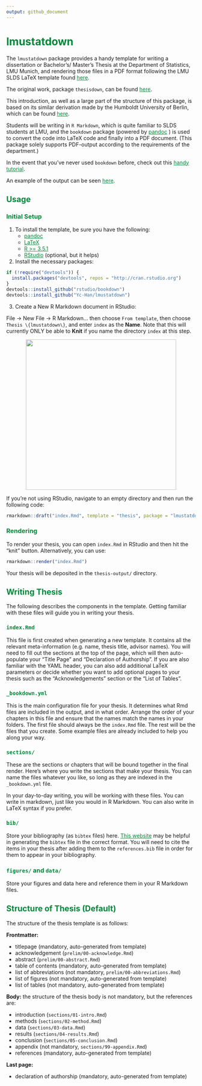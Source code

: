 ```yaml
---
output: github_document
---
```


<!-- README.md is generated from README.Rmd via `devtools::build_readme()`. Please edit README.Rmd -->

<!-- Include HTML for custom styling -->
<style>
  h1, h2, h3, h4, h5, h6 {
    color: rgb(0, 136, 58);
  }
  a {
    color: rgb(0, 136, 58);
  }
</style>

# lmustatdown 

The `lmustatdown` package provides a handy
template for writing a dissertation or Bachelor's/ Master's Thesis at the
Department of Statistics, LMU Munich, and rendering
those files in a PDF format following the LMU SLDS LaTeX template found
[here](https://de.overleaf.com/latex/templates/lmu-slds-thesis-template/mhnhsykmqpvm).

The original work, package `thesisdown`, can be found [here](https://github.com/ismayc/thesisdown).

This introduction, as well as a large part of the structure of this package, is based on its similar derivation made by the Humboldt University of Berlin, which can be found [here](https://github.com/phinguyen44/huwiwidown).

Students will be writing in `R Markdown`, which is quite familiar to SLDS students at LMU,
and the `bookdown` package (powered by [pandoc](https://pandoc.org) ) 
is used to convert the code into LaTeX code and
finally into a PDF document. (This package solely supports PDF-output according to the requirements of the department.)

In the event that you've never used `bookdown` before, check out this [handy
tutorial](https://bookdown.org/yihui/bookdown/).

An example of the output can be seen [here](thesis-example.pdf).

## Usage

### Initial Setup

1. To install the template, be sure you have the following:
    - [pandoc](http://pandoc.org/)
    - [LaTeX](https://www.latex-project.org/get/)
    - [R >= 3.5.1](https://r-project.org)
    - [RStudio](https://rstudio.org) (optional, but it helps)
2. Install the necessary packages:

```r
if (!require("devtools")) {
  install.packages("devtools", repos = "http://cran.rstudio.org")
}
devtools::install_github("rstudio/bookdown")
devtools::install_github("Yc-Han/lmustatdown")
```
3. Create a New R Markdown document in RStudio:

File -> New File -> R Markdown... then choose `From template`, then choose
`Thesis \{lmustatdown\}`, and enter `index` as the **Name**. Note that this will currently
ONLY be able to **Knit** if you name the directory `index` at this step.

<p align="center">
  <img src="usage.png" width="400px">
</p>

If you're not using RStudio, navigate to an empty directory and then run the
following code:

```r
rmarkdown::draft("index.Rmd", template = "thesis", package = "lmustatdown")
```

### Rendering

To render your thesis, you can open `index.Rmd` in RStudio and then hit the
"knit" button. Alternatively, you can use:

```r
rmarkdown::render("index.Rmd")
```

Your thesis will be deposited in the `thesis-output/` directory.

## Writing Thesis

The following describes the components in the template. Getting familiar with
these files will guide you in writing your thesis.

### `index.Rmd`

This file is first created when generating a new template. It contains all the
relevant meta-information (e.g. name, thesis title, advisor names). You will
need to fill out the sections at the top of the page, which will then
auto-populate your "Title Page" and "Declaration of Authorship". If you are also
familiar with the YAML header, you can also add additional LaTeX parameters or
decide whether you want to add optional pages to your thesis such as the
"Acknowledgements" section or the "List of Tables".

### `_bookdown.yml`

This is the main configuration file for your thesis. It determines what Rmd
files are included in the output, and in what order. Arrange the order of your
chapters in this file and ensure that the names match the names in your folders.
The first file should always be the `index.Rmd` file. The rest will be the files
that you create. Some example files are already included to help you along your
way.

### `sections/`

These are the sections or chapters that will be bound together in the final
render. Here's where you write the sections that make your thesis. You can name
the files whatever you like, so long as they are indexed in the `_bookdown.yml`
file.

In your day-to-day writing, you will be working with these files. You can write
in markdown, just like you would in R Markdown. You can also write in LaTeX syntax if
you prefer.

### `bib/`

Store your bibliography (as `bibtex` files) here.
[This website](http://bibdesk.sourceforge.net/) may be helpful in generating the
`bibtex` file in the correct format. You will need to cite the items in your thesis after
adding them to the `references.bib` file in order for them to appear in your bibliography.

### `figures/` and `data/`

Store your figures and data here and reference them in your R Markdown files.

## Structure of Thesis (Default)

The structure of the thesis template is as follows:

**Frontmatter:**

- titlepage (mandatory, auto-generated from template)
- acknowledgement (`prelim/00-acknowledge.Rmd`)
- abstract (`prelim/00-abstract.Rmd`)
- table of contents (mandatory, auto-generated from template)
- list of abbreviations (not mandatory, `prelim/00-abbreviations.Rmd`)
- list of figures (not mandatory, auto-generated from template)
- list of tables  (not mandatory, auto-generated from template)

**Body:** the structure of the thesis body is not mandatory, but the references
are:

- introduction (`sections/01-intro.Rmd`)
- methods (`sections/02-method.Rmd`)
- data (`sections/03-data.Rmd`)
- results (`sections/04-results.Rmd`)
- conclusion (`sections/05-conclusion.Rmd`)
- appendix (not mandatory, `sections/99-appendix.Rmd`)
- references (mandatory, auto-generated from template)

**Last page:**

- declaration of authorship (mandatory, auto-generated from template)
